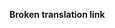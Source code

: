 '''Broken translation link'''{{en/-}}{{en/Bilingual box| Es
| Páginas que se están traduciendo al español con '''menos del 10% traducido'''.<br/>Para las '''[[Category/en/Other languages|estadísticas]]''' sobre traducción.
| ''Pages that are being translated to the Spanish with less than translated 10%.''}}